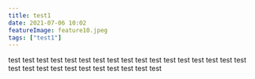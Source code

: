 ```yaml
---
title: test1
date: 2021-07-06 10:02
featureImage: feature10.jpeg
tags: ["test1"]
---
```


test
test
test
test
test
test
test
test
test
test
test
test
test
test
test
test
test
test
test
test
test
test
test
test
test
test
test
test

